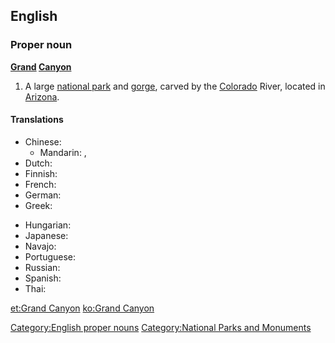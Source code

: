 ==English==
{{wikipedia}}

===Proper noun===
'''[[grand|Grand]] [[canyon|Canyon]]'''

# A large [[national park]] and [[gorge]], carved by the [[Colorado]] River, located in [[Arizona]].

====Translations====
{{trans-top|large national park and gorge}}
* Chinese:
** Mandarin: {{t|cmn|科羅拉多大峽谷|sc=Hani}}, {{t|cmn|科罗拉多大峡谷|tr=Kēluólāduō Dàxiágǔ|sc=Hani}}
* Dutch: {{t-|nl|Grand Canyon}}
* Finnish: {{t-|fi|Grand Canyon}}
* French: {{t-|fr|Grand Canyon|m}}
* German: {{t-|de|Grand Canyon|m}}
* Greek: {{t-|el|Γκραν Κάνυον|n|tr=Gran Kányon|sc=Grek}}
{{trans-mid}}
* Hungarian: {{t-|hu|Grand Canyon}}
* Japanese: {{t-|ja|グランドキャニオン|tr=Gurando-Kyanion}}
* Navajo: {{tø|nv|Bidááʼ Haʼaztʼiʼ Tsékooh}}
* Portuguese: {{t-|pt|Grand Canyon|m}}
* Russian: {{t-|ru|Гранд-Каньон|m|tr=Grand-Kan’jón}}
* Spanish: {{t-|es|Gran Cañón|m}}
* Thai: {{t-|th|แกรนด์แคนยอน|tr=graen-kaenyon}}
{{trans-bottom}}

[[Category:English proper nouns]]
[[Category:National Parks and Monuments]]

[[et:Grand Canyon]]
[[ko:Grand Canyon]]